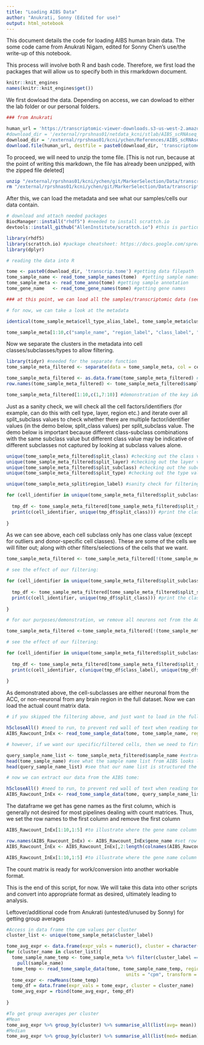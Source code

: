 ```yaml
---
title: "Loading AIBS Data"
author: "Anukrati, Sonny (Edited for use)"
output: html_notebook
---
```


This document details the code for loading AIBS human brain data. The some code came from Anukrati Nigam, edited for Sonny Chen's use/the write-up of this notebook.

This process will involve both R and bash code. Therefore, we first load the packages that will allow us to specify both in this rmarkdown document.

```r

knitr::knit_engines
names(knitr::knit_engines$get())

```

We first dowload the data. Depending on access, we can dowload to either the lab folder or our personal folders.

```r

### from Anukrati

human_url = 'https://transcriptomic-viewer-downloads.s3-us-west-2.amazonaws.com/human/transcriptome.zip'
#download_dir = '/external/rprshnas01/netdata_kcni/stlab/AIBS_scRNAseq_2019/human/' #no writing permission, unfortunately
download_dir = '/external/rprshnas01/kcni/ychen/References/AIBS_scRNAseq_2019/Human/'
download.file(human_url, destfile = paste0(download_dir, 'transcriptome.zip'), mode = 'wb')

```

To proceed, we will need to unzip the tome file. [This is not run, because at the point of writing this markdown, the file has already been unzipped, with the zipped file deleted]

```bash

unzip "/external/rprshnas01/kcni/ychen/git/MarkerSelection/Data/transcriptome.zip"
rm "/external/rprshnas01/kcni/ychen/git/MarkerSelection/Data/transcriptome.zip"

```

After this, we can load the metadata and see what our samples/cells our data contain. 

```r

# download and attach needed packages
BiocManager::install("rhdf5") #needed to install scrattch.io
devtools::install_github("AllenInstitute/scrattch.io") #this is particularly important, it is the code from AIBS for working with their data

library(rhdf5)
library(scrattch.io) #package cheatsheet: https://docs.google.com/spreadsheets/d/1tJUgnfEXUv1IuzGAykDCTIUTsgzEWkT-jfl4UcEUl48/edit#gid=0
library(dplyr)

# reading the data into R

tome <- paste0(download_dir, 'transcrip.tome') #getting data filepath
tome_sample_name <- read_tome_sample_names(tome)  #getting sample names
tome_sample_meta <- read_tome_anno(tome) #getting sample annotation
tome_gene_name   <- read_tome_gene_names(tome) #getting gene names

### at this point, we can load all the samples/transcriptomic data (see "loading data" r chunk below), but if you know what cells you want to filter out, it is better to subset the sample names that you want so that you work with more manageable dataframes.

# for now, we can take a look at the metadata

identical(tome_sample_meta$cell_type_alias_label, tome_sample_meta$cluster_label) # to note, cell_type_alias_label and cluster_label are identical

tome_sample_meta[1:10,c("sample_name", "region_label", "class_label", "cell_type_alias_label")]

```

Now we separate the clusters in the metadata into cell classes/subclasses/types to allow filtering.

```r

library(tidyr) #needed for the separate function
tome_sample_meta_filtered <- separate(data = tome_sample_meta, col = cell_type_alias_label, into = c("split_class", "split_layer", "split_subclass", "split_type"), sep = " ") #this splits the one column of cell identifiers into cell class, layer, subclass, and type

tome_sample_meta_filtered <- as.data.frame(tome_sample_meta_filtered) #fully convert metada df to df structure (else will get tibble warning message with the next line of code)
row.names(tome_sample_meta_filtered) <- tome_sample_meta_filtered$sample_name #sometimes the workflow requires rownames to be the sample names

tome_sample_meta_filtered[1:10,c(1,7:10)] #demonstration of the key identifiers that we want

```

Just as a sanity check, we will check all the cell factors/identifiers (for example, can do this with cell type, layer, region etc.)  and iterate over all split_subclass values to check whether there are multiple factor/identifier values (in the demo below, split_class values) per split_subclass value. The demo below is important because different class-subclass combinations with the same subclass value but different class value may be indicative of different subclasses not captured by looking at subclass values alone.


```r

unique(tome_sample_meta_filtered$split_class) #checking out the class values
unique(tome_sample_meta_filtered$split_layer) #checking out the layer values
unique(tome_sample_meta_filtered$split_subclass) #checking out the subclass values
unique(tome_sample_meta_filtered$split_type) #checking out the type values

unique(tome_sample_meta_split$region_label) #sanity check for filtering

for (cell_identifier in unique(tome_sample_meta_filtered$split_subclass)) { #for every subclass, do:
  
  tmp_df <- tome_sample_meta_filtered[tome_sample_meta_filtered$split_subclass == cell_identifier,] #filter metadata df for the current subclass
  print(c(cell_identifier, unique(tmp_df$split_class))) #print the class values of the subsetted df
  
}

```

As we can see above, each cell subclass only has one class value (except for outliers and donor-specific cell classes). These are some of the cells we will filter out; along with other filters/selections of the cells that we want.

```r

tome_sample_meta_filtered <- tome_sample_meta_filtered[!(tome_sample_meta_filtered$class_label == "Exclude"),] # this is a merged-grouping of all Outlier and Donor split_class values, which we remove from the dataset

# see the effect of our filtering:

for (cell_identifier in unique(tome_sample_meta_filtered$split_subclass)) { #for every subclass, do:
  
  tmp_df <- tome_sample_meta_filtered[tome_sample_meta_filtered$split_subclass == cell_identifier,] #filter metadata df for the current subclass
  print(c(cell_identifier, unique(tmp_df$split_class))) #print the class values of the subsetted df
  
}

# for our purposes/demonstration, we remove all neurons not from the ACC

tome_sample_meta_filtered <-tome_sample_meta_filtered[!(tome_sample_meta_filtered$class_label!="Non-neuronal" & tome_sample_meta_filtered$region_label!="ACC"),]

# see the effect of our filtering:

for (cell_identifier in unique(tome_sample_meta_filtered$split_subclass)) { #for every subclass, do:
  
  tmp_df <- tome_sample_meta_filtered[tome_sample_meta_filtered$split_subclass == cell_identifier,] #filter metadata df for the current subclass
  print(c(cell_identifier, c(unique(tmp_df$class_label), unique(tmp_df$region_label)))) #print the class and region values of the subsetted df
  
}


```

As demonstrated above, the cell-subclasses are either neuronal from the ACC, or non-neuronal from any brain region in the full dataset.
Now we can load the actual count matrix data.

```r

# if you skipped the filtering above, and just want to load in the full dataset from AIBS, then the following will work (adjust parameters as per your needs):

h5closeAll() #need to run, to prevent red wall of text when reading tome data
AIBS_Rawcount_InEx <- read_tome_sample_data(tome, tome_sample_name, regions = "both", units = "counts", transform = "none", format = "data.frame") #this generates the actual count dataframe in long form, we are getting Introns and Exons (regions = "both"), raw counts without any transformation, in a df format

# however, if we want our specific/filtered cells, then we need to first get a list of our sample names from our filtered dataframe:

query_sample_name_list <- tome_sample_meta_filtered$sample_name #extracting sample names from our filtered dataframe
head(tome_sample_name) #see what the sample name list from AIBS looks like structurally
head(query_sample_name_list) #see that our name list is structured the same way

# now we can extract our data from the AIBS tome: 

h5closeAll() #need to run, to prevent red wall of text when reading tome data (run this every time before every use of read_tome_sample_data)
AIBS_Rawcount_InEx <- read_tome_sample_data(tome, query_sample_name_list, regions = "both", units = "counts", transform = "none", format = "data.frame") #this generates the actual count dataframe in long form, we are getting Introns and Exons (regions = "both"), raw counts without any transformation, in a df format

```

The dataframe we get has gene names as the first column, which is generally not desired for most pipelines dealing with count matrices. Thus, we set the row names to the first column and remove the first column

```r

AIBS_Rawcount_InEx[1:10,1:5] #to illustrate where the gene name column is

row.names(AIBS_Rawcount_InEx) <- AIBS_Rawcount_InEx$gene_name #set row names
AIBS_Rawcount_InEx <- AIBS_Rawcount_InEx[,2:length(colnames(AIBS_Rawcount_InEx))] # remove gene name column from df

AIBS_Rawcount_InEx[1:10,1:5] #to illustrate where the gene name column is now

```

The count matrix is ready for work/conversion into another workable format.

This is the end of this script, for now. We will take this data into other scripts and convert into appropriate format as desired, ultimately leading to analysis.

Leftover/additional code from Anukrati (untested/unused by Sonny) for getting group averages

```r

#Access in data frame the cpm values per cluster
cluster_list <- unique(tome_sample_meta$cluster_label)

tome_avg_expr <- data.frame(expr_vals = numeric(), cluster = character())
for (cluster_name in cluster_list){
  tome_sample_name_temp <- tome_sample_meta %>% filter(cluster_label == cluster_name) %>% 
    pull(sample_name)
  tome_temp <- read_tome_sample_data(tome, tome_sample_name_temp, regions = "both",
                                            units = "cpm", transform = "log2", format = "matrix")
  tome_expr <- rowMeans(tome_temp)
  temp_df = data.frame(expr_vals = tome_expr, cluster = cluster_name)
  tome_avg_expr = rbind(tome_avg_expr, temp_df) 
  
}

#To get group averages per cluster
#Mean
tome_avg_expr %>% group_by(cluster) %>% summarise_all(list(avg= mean))
#Median
tome_avg_expr %>% group_by(cluster) %>% summarise_all(list(med= median))

```

